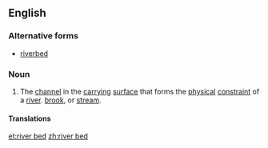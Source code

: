 ==English==

===Alternative forms===
* [[riverbed]]

===Noun===
{{en-noun}}

# The [[channel]] in the [[carrying]] [[surface]] that forms the [[physical]] [[constraint]] of a [[river]]. [[brook]], or [[stream]].

====Translations====
{{trans-see|riverbed}}

[[et:river bed]]
[[zh:river bed]]